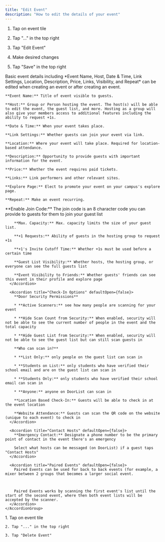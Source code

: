 ```yaml
---
title: "Edit Event"
description: "How to edit the details of your event"
---
```


1. Tap on event tile

2. Tap "..." in the top right

3. Tap "Edit Event"

4. Make desired changes

5. Tap "Save" in the top right

<AccordionGroup>
  <Accordion title="Basics" defaultOpen={false}>
    Basic event details including *Event Name, Host, Date & Time, Link Settings, Location, Description, Price, Links, Visibility, and Repeat* can be edited when creating an event or after creating an event.

    **Event Name:** Title of event visible to guests.

    **Host:** Group or Person hosting the event. The host(s) will be able to edit the event, the guest list, and more. Hosting as a group will also give your members access to additional features including the ability to request +1s.

    **Date & Time:** When your event takes place.

    **Link Settings:** Whether guests can join your event via link.

    **Location:** Where your event will take place. Required for location-based attendance.

    **Description:** Opportunity to provide guests with important information for the event.

    **Price:** Whether the event requires paid tickets.

    **Links:** Link performers and other relevant sites.

    **Explore Page:** Elect to promote your event on your campus's explore page.

    **Repeat:** Make an event recurring.
  </Accordion>

  <Accordion title="Advanced Settings" defaultOpen={false}>
    <AccordionGroup>
      <Accordion title="Guest List" defaultOpen={false}>
        **Enable Join Code:** The join code is an 8 character code you can provide to guests for them to join your guest list

        **Max. Capacity:** Max. capacity limits the size of your guest list.

        **+1 Requests:** Ability of guests in the hosting group to request +1s

        **+1's Invite Cutoff Time:** Whether +1s must be used before a certain time

        **Guest List Visibility:** Whether hosts, the hosting group, or everyone can see the full guests list

        **Event Visibility to Friends:** Whether guests' friends can see this event in their profile and explore page
      </Accordion>

      <Accordion title="Check-In Options" defaultOpen={false}>
        **Door Security Permissions**

        * **Active Scanners:** see how many people are scanning for your event

        * **Hide Scan Count from Security:** When enabled, security will not be able to see the current number of people in the event and the total capacity

        * **Hide Guest List from Security:** When enabled, security will not be able to see the guest list but can still scan guests in

        **Who can scan in?**

        * **List Only:** only people on the guest list can scan in

        * **Students on List:** only students who have verified their school email and are on the guest list can scan in

        * **Students Only:** only students who have verified their school email can scan in

        * **Anyone:** anyone on DoorList can scan in

        **Location Based Check-In:** Guests will be able to check in at the event location

        **Website Attendance:** Guests can scan the QR code on the website (unique to each event) to check in
      </Accordion>

      <Accordion title="Contact Hosts" defaultOpen={false}>
        **Emergency Contact:** Designate a phone number to be the primary point of contact in the event there's an emergency

        Select what hosts can be messaged (on DoorList) if a guest taps "Contact Hosts"
      </Accordion>

      <Accordion title="Paired Events" defaultOpen={false}>
        Paired Events can be used for back to back events (for example, a mixer between 2 groups that becomes a larger social event.



        Paired Events works by scanning the first event's list until the start of the second event, where then both event lists will be accepted by the scanner.
      </Accordion>
    </AccordionGroup>
  </Accordion>

  <Accordion title="Delete Event" defaultOpen={false}>
    1. Tap on event tile

    2. Tap "..." in the top right

    3. Tap "Delete Event"
  </Accordion>
</AccordionGroup>